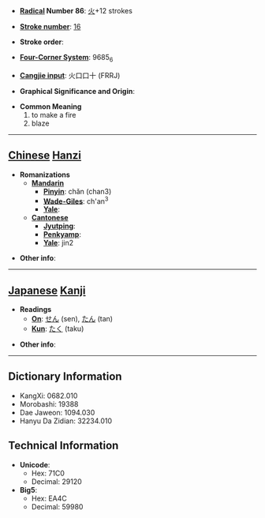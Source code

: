 * '''[[Wiktionary:Chinese radical index| Radical]] Number 86''': [[Wiktionary:Chinese radical index 火|火]]+12 strokes

* '''[[Wiktionary:Chinese total strokes index|Stroke number]]''': [[Wiktionary:Chinese total strokes index 16|16]]

* '''Stroke order''': 

* '''[[Wiktionary:Chinese four corner index|Four-Corner System]]''': 9685<sub>6</sub>

* '''[[Wiktionary:Chinese Cangjie index|Cangjie input]]''': 火口口十 (FRRJ)

* '''Graphical Significance and Origin''': 

* '''Common Meaning'''
*#to make a fire
*# blaze


----

== [[Chinese]] [[Hanzi]] ==

* '''Romanizations'''
** '''[[Mandarin]]'''
*** '''[[Pinyin]]''': chǎn (chan3)
*** '''[[Wade-Giles]]''': ch'an<sup>3</sup>
*** '''[[Yale]]''': 
** '''[[Cantonese]]'''
*** '''[[Jyutping]]''':
*** '''[[Penkyamp]]''': 
*** '''[[Yale]]''': jin2

* '''Other info''': 

----

== [[Japanese]] [[Kanji]] ==

* '''Readings'''
** '''[[On]]''': [[せん]] (sen), [[たん]] (tan)
** '''[[Kun]]''': [[たく]] (taku)

* '''Other info''':  

----

== Dictionary Information ==

* KangXi: 0682.010
* Morobashi: 19388
* Dae Jaweon: 1094.030
* Hanyu Da Zidian: 32234.010

== Technical Information ==

* '''Unicode''':
** Hex: 71C0
** Decimal: 29120
* '''Big5''':
** Hex: EA4C
** Decimal: 59980